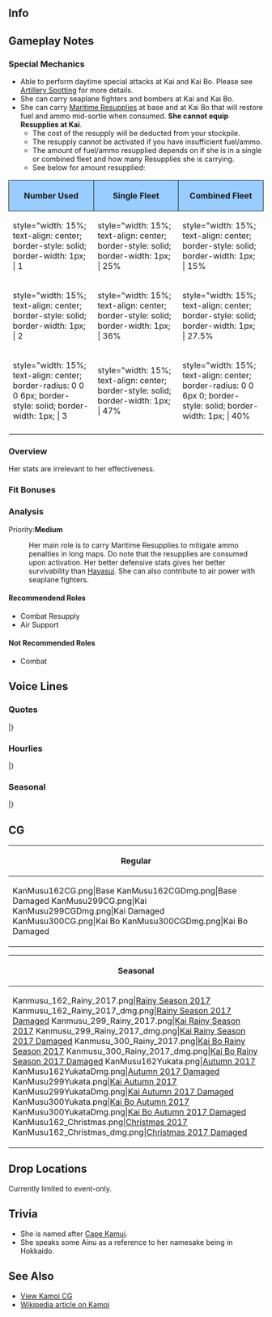 ==Info==
{{KanmusuInfo|ID=162}}
{{KanmusuInfo|ID=299}}
{{KanmusuInfo|ID=300}}

==Gameplay Notes==
===Special Mechanics===
* Able to perform daytime special attacks at Kai and Kai Bo. Please see [[Combat/Artillery_Spotting|Artillery Spotting]] for more details.
* She can carry seaplane fighters and bombers at Kai and Kai Bo.
* She can carry [[Maritime Resupply|Maritime Resupplies]] at base and at Kai Bo that will restore fuel and ammo mid-sortie when consumed. '''She cannot equip Resupplies at Kai'''.
** The cost of the resupply will be deducted from your stockpile.
** The resupply cannot be activated if you have insufficient fuel/ammo.
** The amount of fuel/ammo resupplied depends on if she is in a single or combined fleet and how many Resupplies she is carrying.
** See below for amount resupplied:
{| class="mw-collapsible" style="width: 45%;"
!style="width: 15%; text-align: center; border-radius: 6px 0 0 0; border-style: solid; border-width: 1px; background-color:#99CCFF" | '''Number Used'''
!style="width: 15%; text-align: center; border-style: solid; border-width: 1px; background-color:#99CCFF" | '''Single Fleet'''
!style="width: 15%; text-align: center; border-radius: 0 6px 0 0; border-style: solid; border-width: 1px; background-color:#99CCFF" | '''Combined Fleet'''
|-
|style="width: 15%; text-align: center; border-style: solid; border-width: 1px; | 1
|style="width: 15%; text-align: center; border-style: solid; border-width: 1px; | 25%
|style="width: 15%; text-align: center; border-style: solid; border-width: 1px; | 15%
|-
|style="width: 15%; text-align: center; border-style: solid; border-width: 1px; | 2
|style="width: 15%; text-align: center; border-style: solid; border-width: 1px; | 36%
|style="width: 15%; text-align: center; border-style: solid; border-width: 1px; | 27.5%
|-
|style="width: 15%; text-align: center; border-radius: 0 0 0 6px; border-style: solid; border-width: 1px; | 3
|style="width: 15%; text-align: center; border-style: solid; border-width: 1px; | 47%
|style="width: 15%; text-align: center; border-radius: 0 0 6px 0; border-style: solid; border-width: 1px; | 40%
|-
|}

===Overview===
Her stats are irrelevant to her effectiveness.

===Fit Bonuses===
{{:{{BASEPAGENAME}}/Equipment Bonuses}}

===Analysis===
Priority:'''Medium'''

: Her main role is to carry Maritime Resupplies to mitigate ammo penalties in long maps. Do note that the resupplies are consumed upon activation. Her better defensive stats gives her better survivability than [[Hayasui]]. She can also contribute to air power with seaplane fighters.

====Recommendend Roles====
* Combat Resupply
* Air Support

====Not Recommended Roles====
* Combat

==Voice Lines==
===Quotes===
{{ShipquoteHeader}}
{{ShipquoteKai
| scenario    =Introduction
| origin      =給油艦神威と申します。はい、北海道神威岬由来の名前を頂いています。出来る限りお力ぞいと思います。
| translation =I'm the fleet oiler, Kamoi. Yes, I'm named after Cape Kamoi in Hokkaido. I'll try to do my very best.
| audio       =Kamoi-Introduction.mp3
}}
{{ShipquoteKai
| scenario    =Introduction
| kai        =yes
| origin      =水上機母艦、神威ここに。はい、少し装備は旧式ですが提督とともに出来る限り元利たいと思います。
| translation =Seaplane tender Kamoi, is here. Yes, I'll do my best for your sake even though my equipment is a bit old, Admiral.
| audio       =KamoiKai-Introduction.mp3
}}
{{ShipquoteKai
| scenario    =Introduction
| kai2        =yes
| origin      =改装された神威。給油艦と飛行艇母艦の力を併せ持っています。提督と艦隊の皆さんのために、出来る限りお力ぞいともういます。
| translation =I'm the remodelled Kamoi. I combine the strengths of a fleet oiler and a seaplane tender. I'll use my strength for the sake of you and the fleet, Admiral.
| audio       =KamoiKaiAV-Introduction.mp3
}}
{{ShipquoteKai
| scenario    =Library
| origin      =給油艦として建造された、神威です。米国にうまれ、その後水上機母艦に改装されました。
水上機収容用ハイン式マットおもったより便利でわなったけれど。最終的に飛行艇母艦となり輸送作戦に従事しました。 戦えの前は米艦とともに、女性飛行家の創作を捜索も頑張りました。北海道の神威岬をお名前は頂いた私のことを覚えてくださいね。
| translation =I'm the ship that was built as a fleet oiler, Kamoi. I was born in the US and I was eventually turned into a seaplane tender.<ref>She was built by the [https://en.wikipedia.org/wiki/New_York_Shipbuilding_Corporation New York Shipbuilding Corporation] and converted to a seaplane tender in 1932.</ref>
The Hein-type Seaplane Retrieval Mat wasn't as convenient as I expected.<ref>The [https://forum.axishistory.com//viewtopic.php?f=34&t=201550 Hein Mat Retrieval System] was a mat towed behind the ship that seaplanes would land on to be reeled in.</ref> Eventually I was turned into a flying boat carrier and assigned to transport duties.
Before the war, I assisted US ships in searching for a female aviator.<ref>She helped in the search for Amelia Earhart.</ref> Don't forget that I'm named after Cape Kamoi in Hokkaido.
| audio       =Kamoi-Library.mp3
}}
{{ShipquoteKai
| scenario    =Secretary 1
| origin      =イランカラプテ。
| translation =Hello<ref>Irankarapte is a greeting in the Ainu tongue.</ref>
| audio       =Kamoi-Sec1.mp3
}}
{{ShipquoteKai
| scenario    =Secretary 2
| origin      =提督、神威を呼びですね。ここに。
| translation =You called me, Admiral? I'm here.
| audio       =Kamoi-Sec2.mp3
}}
{{ShipquoteKai
| scenario    =Secretary 3
| origin      =提督どうされましたか？荷物が心配ですか？神威がしっかり運びます。ご安心してくださいませ。え、違う？
| translation =What's wrong, Admiral? Are you worried about the luggage?  Don't worry, I'll help you move it. Eh, that's not it?
| audio       =Kamoi-Sec3.mp3
}}
{{ShipquoteKai
| scenario    =Secretary Idle
| origin      =提督はお忙しそう。あら瑞穂。今日も楽しそうですね？今日は何を持っているの？んん・・・そう。私も今度箱で見ようかしら。あ、あの水上機かわいいですね。いいな・・・
| translation =The Admiral looks busy. Oh, Mizuho. Having a good day today? What are you up to? Hmmm... Is that so. I'm off to look at the boxes. Ah, that seaplane is so cute. That's so nice...
| audio       =Kamoi-SecIdle.mp3
}}
{{ShipquoteKai
| scenario    =Secretary Idle
| kai2        =yes
| origin      =提督はお忙しそう。あら瑞穂。楽しそうですね？今日は何を装備してるの？んん。。。そう。私も今度装備で見ようかしら。あ、この水上機？かわいいでしょう？えへへ〜
| translation =The Admiral looks busy. Oh, Mizuho. Are you having fun? What are you equipped with today? Hmmm... Is that so. I think I'll go look at the equipment. Ah, this seaplane? Cute right? Ehehe~
| audio       =KamoiKai-SecIdle.mp3
}}
{{ShipquoteKai
| scenario    =Secretary (Married)
| origin      =提督、お茶をお持ちしました。新茶の日本茶で、良いですか？　香りの良い紅茶もお持ちできます。はい、了解です。うふふ♪
| translation =I've got some tea for you, Admiral. Is first harvested fresh Japanese tea fine with you? I can make some black tea as well. Yes, roger that. I'll go make some now.
| audio       =Kamoi-SecMarried.mp3
}}
{{ShipquoteKai
| scenario    =Wedding
| origin      =えっと・・・これはここですね？この箱はここ。え、提督なんですか？この小さの箱？大切そうですね。わかりました、しっかり奥の方にしますね？え・・・えええええ！イヤイレイケレ。
| translation =Ummm... this goes here right? And that box goes there. Eh, what is it, Admiral? This little box? It looks really precious. I'll keep it real safe in the back alright? Eh... Eeeeeeeeh! Thank you very much.
| audio       =Kamoi-Wedding.mp3
}}
{{ShipquoteKai
| scenario    =Player's Score
| origin      =資料は神威をお持ちしましょう。お待ちくださいませ。
| translation =I'll get the documents. Please wait here.
| audio       =Kamoi-PlayerScore.mp3
}}
{{ShipquoteKai
| scenario    =Joining The Fleet 
| origin      =給油艦神威抜錨いたします。艦隊、前！
| translation =Fleet oiler, Kamoi, setting sail. Fleet, forwards!
| audio       =Kamoi-JoinFleet.mp3
}}
{{ShipquoteKai
| scenario    =Joining The Fleet
| kai        =yes
| origin      =神威抜錨いたします。神威艦隊、前！出撃です！
| translation =I'm setting sail. Fleet, onward! Sortie!
| audio       =KamoiKai-JoinFleet.mp3
}}
{{ShipquoteKai
| scenario    =Equipment 1
| origin      =いいですね。イヤイレイケレ。
| translation =This is good. Thank you very much.<ref>Iyairaykere is thank you very much in Ainu.</ref> 
| audio       =Kamoi-Equip1.mp3
}}
{{ShipquoteKai
| scenario    =Equipment 2
| origin      =素敵な装備ですね。お預かりします。
| translation =This is a wonderful equipment. I'll take good care of it.
| audio       =Kamoi-Equip2.mp3
}}
{{ShipquoteKai
| scenario    =Equipment 2
| kai        =yes
| origin      =水上機の運用もおまかせください。大切にお預かりします。
| translation =Leave using the seaplanes to me. I'll treat them well.
| audio       =KamoiKai-Equip2.mp3
}}
{{ShipquoteKai
| scenario    =Equipment 2
| kai2        =yes
| origin      =飛行艇の運用しをおまかせください。頑張っています。
| translation =Let me use the flying boats. I'll do my best.
| audio       =KamoiKaiAV-Equip2.mp3
}}
{{ShipquoteKai
| scenario    =Equipment 3
| origin      =お届けしましょう。
| translation =I'll deliver this.
| audio       =Kamoi-Equip3.mp3
}}
{{ShipquoteKai
| scenario    =Supply
| origin      =たしかにいただきました。
| translation =Thank you for the meal indeed.
| audio       =Kamoi-Supply.mp3
}}
{{ShipquoteKai
| scenario    =Docking (Minor)
| origin      =すみません、少し下がります。ごめんなさい。
| translation =Sorry, I'll be retreating for a while. Sorry.
| audio       =Kamoi-DockMinor.mp3
}}
{{ShipquoteKai
| scenario    =Docking (Major)
| origin      =ごめんなさい、提督。しっかりと、しっかりと直して、もっとがんばります。
| translation =Sorry, Admiral. I'll get fixed up properly and keep working hard.
| audio       =Kamoi-DockMajor.mp3
}}
{{ShipquoteKai
| scenario    =Construction
| origin      =新造艦の完成です提督。
| translation =A new ship is complete, Admiral.
| audio       =Kamoi-Construction.mp3
}}
{{ShipquoteKai
| scenario    =Return From Sortie
| origin      =艦隊無事換えて来れました。皆さんお疲れ様。ふうう〜
| translation =The fleet has returned safely. Thanks for your hard work everyone. *whew*~
| audio       =Kamoi-SortieReturn.mp3
}}
{{ShipquoteKai
| scenario    =Starting A Sortie
| origin      =皆さん準備はいいですか？艦隊、抜錨。用件、前進、微速、いきましょう。
| translation =Are you ready everyone? Fleet, weigh anchor. Let's go, advance slow speed.
| audio       =Kamoi-Sortie.mp3
}}
{{ShipquoteKai
| scenario    =Starting A Battle 
| origin      =え、て、敵艦隊？仕方ありません。艦隊、砲撃良いお願いいたします。
| translation =Eh, th-the enemy fleet? Can't be helped. Fleet, please prepare for battle.
| audio       =Kamoi-BattleStart.mp3
}}
{{ShipquoteKai
| scenario    =Starting A Battle
| kai        =yes
| origin      =敵艦隊ですか。仕方ありません。艦隊、合戦良い！皆さん準備お願いします。
| translation =The enemy fleet huh. Can't be helped. Fleet, prepare for battle! Please get ready everyone.
| audio       =KamoiKai-BattleStart.mp3
}}
{{ShipquoteKai
| scenario    =Attack
| origin      =撃ち方始めてください。
| translation =Please open fire.
| audio       =Kamoi-Attack.mp3
}}
{{ShipquoteKai
| scenario    =Attack
| kai        =yes
| origin      =攻撃しましょう。始めてください。
| translation =We need to attack. Please get started.
| audio       =KamoiKai-Attack.mp3
}}
{{ShipquoteKai
| scenario    =Air Battle/Night Battle Attack
| origin      =降り懸かる火の粉は払うまでしかたありません。
| translation =It is expected that you protect yourself from all dangers.<ref>"降り懸かる火の粉は払わねばならぬ" is an idiom meaning "protect yourself from all possible dangers".</ref>
| audio       =Kamoi-NightAttack.mp3
}}
{{ShipquoteKai
| scenario    =Night Battle
| origin      =深追いはあんまり得意では、でも仕方ありません。艦隊増速、追撃します。
| translation =We shouldn't chase them too far but it can't be helped. Fleet, increase speed and commence pursuit.
| audio       =Kamoi-NightBattle.mp3
}}
{{ShipquoteKai
| scenario    =MVP
| origin      =私のあげた戦果が？そんなことが・・・そうなんですね。出来る限りのことをなしで良かったです。提督、ありがと。
| translation =My battle results? Is that so... That's right. I'm glad I was doing as much as I could. Thank you, Admiral.
| audio       =Kamoi-MVP.mp3
}}
{{ShipquoteKai
| scenario    =Minor Damage 1
| origin      =ああああ！つ・・・積荷は大丈夫？
| translation =Aaaah! Is... is the cargo alright?
| audio       =Kamoi-MinorDamage1.mp3
}}
{{ShipquoteKai
| scenario    =Minor Damage 2
| origin      =ああああ！に、逃げられない！もう！
| translation =Aaaaah! I... can't escape! Jeez!
| audio       =Kamoi-MinorDamage2.mp3
}}
{{ShipquoteKai
| scenario    =Major Damage
| origin      =ひやあああ！み・・・水が・・・浸水を塞いで、なんとか持ち堪えて！
| translation =Hyaaa! The water... it's. Stop the flood, please hold on!
| audio       =Kamoi-MajorDamage.mp3
}}
{{ShipquoteKai
| scenario    =Sunk
| origin      =提督、お預かりした荷物・・・お届けて出来なくて、ごめんなさい・・・さようなら・・・
| translation =I'm sorry I wasn't able to deliver your luggage, Admiral... Goodbye...
| audio       =Kamoi-Sinking.mp3
}}
|}<references/>

{{clear}}

===Hourlies===
{{ShipquoteHeader | type = hourly}}
{{ShipquoteKai
| scenario    =00:00
| origin      =提督、午前０時となりました。本日は、この神威が、秘書艦を努めさせていだたきます。構いませんか？
| translation =It's now 12am, Admiral. I'll be working hard as your secretary ship today. Would you mind?
| audio       =KamoiKaiAV-0000.mp3
}}
{{ShipquoteKai
| scenario    =01:00
| origin      =マルヒトマルマルとなりました。提督、お茶をお淹れしますね。香り高い紅茶、お持ちしますね。
| translation =It's now 0100. Admiral, I'll bring you some tea alright? A very fragrant black tea is fine right?
| audio       =KamoiKaiAV-0100.mp3
}}
{{ShipquoteKai
| scenario    =02:00
| origin      =マルフタマルマルとなりました。提督、この時間は鎮守府も静まり返っていますね…静かです。
| translation =It's now 0200. The naval base gets really quiet at this time, Admiral. It's so quiet.
| audio       =KamoiKaiAV-0200.mp3
}}
{{ShipquoteKai
| scenario    =03:00
| origin      =マルサンマルマルとなりました。提督、少しお休みになって下さい。一時間したら起こせばいいですか？　了解です。ご安心下さい。
| translation =It's now 0300. Please rest a little, Admiral. Should I wake you in an hour? Affirmative. Please don't worry.
| audio       =KamoiKaiAV-0300.mp3
}}
{{ShipquoteKai
| scenario    =04:00
| origin      =マルヨンマルマル。提督ー、起きてー。起きて下さい。提督…って、ああっ？！　や、やだぁ。
| translation =0400. Wake up, Admiral~. Please wake up. Admiral. Ad... Ah, no.
| audio       =KamoiKaiAV-0400.mp3
}}
{{ShipquoteKai
| scenario    =05:00
| origin      =マルゴーマルマルとなりました。提督、寝ぼけていたんですね。神威びっくりしてしまいました。いえ、大丈夫です。ご心配なく。もうすぐ朝です。
| translation =It's now 0500. Are you still sleepy, Admiral? I was really surprised. No, I'm fine. Don't worry. It's almost morning.
| audio       =KamoiKaiAV-0500.mp3
}}
{{ShipquoteKai
| scenario    =06:00
| origin      =マルロクマルマルとなりました。提督、艦隊に総員起しをかけますね。ふぅぅ…皆さん、朝です！　総員起こし！　朝でーすっ！！
| translation =It's now 0600. I'll go assemble the fleet alright, Admiral? *deep breath*... It's morning everyone! All hands, assemble! It's morning!
| audio       =KamoiKaiAV-0600.mp3
}}
{{ShipquoteKai
| scenario    =07:00
| origin      =マルナナマルマルとなりました。提督、ご朝食を準備致しました。簡単なものですみません。ワカメのお味噌汁とアジの開き、ご飯は大盛りです♪
| translation =It's now 0700. Breakfast is ready, Admiral. I apologise for it being so simple. Miso soup with seaweed and dried horse mackerel, and a huge serving of rice.
| audio       =KamoiKaiAV-0700.mp3
}}
{{ShipquoteKai
| scenario    =08:00
| origin      =マルハチマルマルとなりました。洗い物を片付けて、本日の予定を確認しますね。お待ち下さい。
| translation =It's now 0800. Let's check today's schedule after I finish cleaning up alright? Please wait.
| audio       =KamoiKaiAV-0800.mp3
}}
{{ShipquoteKai
| scenario    =09:00
| origin      =マルキューマルマルとなりました。提督、まずは遠征艦隊の確認をなさいますか？　演習が先かしら？
| translation =It's now 0900. Will you review the expedition fleets first, Admiral? Or will we be doing exercises first?
| audio       =KamoiKaiAV-0900.mp3
}}
{{ShipquoteKai
| scenario    =10:00
| origin      =ヒトマルマ…あら、時雨さん。お疲れ様です。元気そうですね。ええ、私もほら、こんなに♪
| translation =1000. Oh, Shigure-san. Thanks for your hard work. You look great. Eh, I am too; look!
| audio       =KamoiKaiAV-1000.mp3
}}
{{ShipquoteKai
| scenario    =11:00
| origin      =ヒトヒトマルマルとなりました。あの船団ですか？　私は途中で空襲で…沈みはしなかったのですが、進んだ船団のその先は…ごめん、なさい…
| translation =It's now 1100. That convoy? Even though I avoided sinking during that air raid partway... I had to keep going... Sorry...<ref>When she was part of the [https://ja.wikipedia.org/wiki/%E3%83%9287%E8%88%B9%E5%9B%A3 HI-87 convoy], she was caught up in an air raid in Hong Kong that did a lot of damage to the convoy.</ref>
| audio       =KamoiKaiAV-1100.mp3
}}
{{ShipquoteKai
| scenario    =12:00
| origin      =ヒトフタマルマルとなりました。え、間宮さんですか？！　嬉しいです♪　是非！　楽しみ～♪
| translation =It's now 1200. Eh, we're going to Mamiya's? I'm happy. I'm looking forward to it!
| audio       =KamoiKaiAV-1200.mp3
}}
{{ShipquoteKai
| scenario    =13:00
| origin      =ヒトサンマルマルとなりました。間宮さんのお食事とっても美味しいかったです。提督、ごちそうさまでした。ありがとございます。
| translation =It's now 1300. Mamiya's food was really delicious. Thanks for the meal, Admiral. Thank you.
| audio       =KamoiKaiAV-1300.mp3
}}
{{ShipquoteKai
| scenario    =14:00
| origin      =ヒトヨンマル。。。あ、御蔵さん！お疲れ様です！そうですね、またぜひご一緒に。はい。
| translation =140... Ah, Mikura-san! Thanks for your hard work! That's right, let's work together again one day. Yes.<ref>Referring to the escort [https://ja.wikipedia.org/wiki/%E5%BE%A1%E8%94%B5_(%E6%B5%B7%E9%98%B2%E8%89%A6) Mikura] that was part of the Hi-87 convoy with Kamoi.</ref>
| audio       =KamoiKaiAV-1400.mp3
}}
{{ShipquoteKai
| scenario    =15:00
| origin      =ヒトゴーマルマルとなりました。提督、お茶をお持ちしましょう。この時間は、日本茶に致します？　美味しい和菓子が有るんです。ご用意しますね。
| translation =It's now 1500. Would you like some tea, Admiral? How about some Japanese tea this time? I have some delicious Japanese sweets too. Please enjoy.
| audio       =KamoiKaiAV-1500.mp3
}}
{{ShipquoteKai
| scenario    =16:00
| origin      =ヒトロクマルマル。磯風さん、浜風さん、お疲れ様です。はい、そうですね、神威も頑張ります♪
| translation =1600. Isokaze-san, Hamakaze-san, thanks for your hard work. Yes, that's right. I'm doing my best too.<ref>Both of them were also part of the Hi-87 convoy.</ref>
| audio       =KamoiKaiAV-1600.mp3
}}
{{ShipquoteKai
| scenario    =17:00
| origin      =ヒトナナマルマルとなりました。提督、見て。夕日があんなに綺麗。素敵です、この時間。
| translation =It's now 1700. Admiral, look, the setting sun is so beautiful. This time is so wonderful.
| audio       =KamoiKaiAV-1700.mp3
}}
{{ShipquoteKai
| scenario    =18:00
| origin      =ヒトハチマルマルとなりました。今日のお夕食、神威が用意しますね。簡単なものですみません。
| translation =It's now 1800. Shall I make today's dinner? Sorry if it's a bit simple.
| audio       =KamoiKaiAV-1800.mp3
}}
{{ShipquoteKai
| scenario    =19:00
| origin      =ヒトキューマルマル。お夕食の時間です。今日はカツレツにしてみました。お口に合いますか？
| translation =1900. It's dinnertime. Today I made cutlet. Is it to your liking?<ref>Usually refers to deep fried breaded cutlet.</ref>
| audio       =KamoiKaiAV-1900.mp3
}}
{{ShipquoteKai
| scenario    =20:00
| origin      =フタマルマルマルとなりました。提督、ご飯のお替わりは如何ですか？　たくさん食べてくださいね。
| translation =It's now 2000. Would you like a second helping, Admiral? Please eat lots.
| audio       =KamoiKaiAV-2000.mp3
}}
{{ShipquoteKai
| scenario    =21:00
| origin      =フタヒトマルマルとなりました。あら、水雷戦隊が…きっと夜間演習ですね。熱心ですね。
| translation =It's now 2100. Look, the torpedo squadron is... They must be on a night exercise. How enthusiastic.
| audio       =KamoiKaiAV-2100.mp3
}}
{{ShipquoteKai
| scenario    =22:00
| origin      =フタフタマルマルとなりました。提督、この時間になると、流石に少し静かになってきますね。ふぅ…
| translation =It's now 2200. As expected, it's gets a bit quiet around this time, Admiral. *sigh*~
| audio       =KamoiKaiAV-2200.mp3
}}
{{ShipquoteKai
| scenario    =23:00
| origin      =フタサンマルマルとなりました。提督、本日も大変お疲れ様でした。明日も頑張って参りましょう！
| translation =It's now 2300. Thank you so very much for your hard work today, Admiral. Let's do our very best tomorrow too.
| audio       =KamoiKaiAV-2300.mp3
}}
|}<references/>

{{clear}}

===Seasonal===
{{SeasonalHeaderOld}}
{{SeasonalQuote
|scenario = [[Seasonal/Rainy_Season_2017|Rainy Season 2017]]
|origin = 提督、お出かけになるなら傘をお持ちください。この季節どうしても雨が多いですから。はい！
|translation =	Please take an umbrella when you go out, Admiral. There’s a lot of rain during this season. Here!
|audio = Kamoi_Rainy_Season_Sec1_2017.mp3
|notes = 
}}
{{SeasonalQuote
|scenario = [[Seasonal/Autumn_2017|Autumn 2017]]
|origin = 浜風さん、それは？烏賊の姿焼き？美味しいそう。一口いいの？ほんと？あ、ああんー、美味しいぃ！
|translation =	What’s that, Hamakaze-san? Grilled squid? It looks delicious. Can I have a bite? Really? A-aaaah, it’s delicious!
|audio = Kamoi_Autumn_2017_Sec1.mp3
|notes = 
}}
{{SeasonalQuote
|scenario = [[Seasonal/Saury_2017|Saury Festival 2017]]
|origin = 秋刀魚漁の支援ですね？神威にお任せください。こう見えて、捜索任務では経験豊富です。はい！
|translation =	Saury fishing support? Just leave it to me. I might not look like it, but I’m very experienced in search missions. Yes!
|audio = Kamoi_Sec1_Saury_2017.mp3
|notes = 
}}
{{SeasonalQuote
|scenario = [[Seasonal/Late_Autumn_2017|Late Autumn 2017]]
|origin = 提督、どうしました？寒いですか？了解です。体、暖めましょう。いいお茶が入ったんです！
|translation =	What’s wrong, Admiral? Are you cold? Roger. I’ll warm you up. I’ll bring you some good tea!
|audio = Kamoi_Late_Autumn_2017_Sec1.mp3
|notes = 
}}
{{SeasonalQuote
|scenario = [[Seasonal/Christmas_2017|Christmas 2017]]
|origin = 私も、今日はえぞしかのグリル、作ってみたんです。提督、どうでしょうか？…そう？よかった！
|translation =	I tried making some grilled Yezo deer today. How is it, Admiral? …Really? Great!
|audio = Kamoi_Christmas_Sec1.mp3
|notes = 
}}
{{SeasonalQuote
|scenario = [[Seasonal/End_of_Year_2017|End of Year 2017]]
|origin = 鎮守府の年末大掃除、大変ですね。瑞穂さん、私も頑張ります。年越し蕎麦も用意しなきゃ！
|translation =	The Naval Base’s Year End Spring Clean is hard work. I’ll do my best too, Mizuho. I need to get the New Year’s soba ready too!
|audio = Kamoi_Year_End_2017_Sec1.mp3
|notes = 
}}
{{SeasonalQuote
|scenario = [[Seasonal/New_Year_2018|New Year 2018]]
|origin = 提督、新年、明けましておめでとうございます。本年も、神威をどうぞ、ご指導をいただけるは幸いです。
|translation =	Happy New Year, Admiral. I would be pleased with your continued guidance this year too.
|audio = Kamoi_New_Years_2018_Sec1.mp3
|notes = 
}}
{{SeasonalQuote
|scenario = [[Seasonal/Setsubun_2018|Setsubun 2018]]
|origin = 節分ですね。提督、今年の鬼役は、この神威が務めましょうか？えぇやめたほうがいいですか？
|translation =	It’s Setsubun. Shall I play the Oni this year, Admiral? Eh, it’s better if I reconsider?
|audio = Kamoi_Setsubun_2018_Sec1.mp3
|notes = 
}}
{{SeasonalQuote
|scenario = [[Seasonal/Valentine%27s_Day_2018|Valentine’s Day 2018]]
|origin = あの、一応、これを…その…ホワイトチョコレットで作りました。白い…あの、美味しいです、から。
|translation =	Ummm, I tried… uhmm… making some white chocolate this time. It’s white… Umm, it’s delicious.
|audio = Kamoi_Valentines_2018_Sec_1.mp3
|notes = 
}}
{{SeasonalQuote
|scenario = [[Seasonal/White_Day_2018|White Day 2018]]
|origin = 提督、こちらは？先日のお返しですか？あ、ありがとうございます！嬉しいです！
|translation =	What’s this, Admiral? A return gift for the other day? Th-thank you very much! I’m happy!
|audio = Kamoi_White_Day_2018_Sec1.mp3
|notes = 
}}
{{SeasonalQuote
|scenario = [[Seasonal/Coming_of_Spring_2018|Coming of Spring 2018]]
|origin = いい季節になりました。お花見もいいですね。神威も、お料理頑張ってみます。時雨さん、手伝って。
|translation =	A  pleasant season has arrived. Cherry blossom viewing is nice too. I’ll do my best with the cooking. Come help me, Shigure.
|audio = Kamoi_Spring_2018_Sec1.mp3
|notes = 
}}
{{SeasonalQuote
|scenario = [[Seasonal/Fifth_Anniversary|5th Anniversary]]
|origin = 提督、おめでとうございます！艦隊は、五周年を迎えたとなりました。神威、お祝い申し上げます。
|translation =	Congratulations, Admiral! The fleet is celebrating it’s 5th Anniversary. I congratulate you.
|audio = Kamoi_5th_Anniversary_Sec1.mp3
|notes = 
}}
{{SeasonalQuote
|scenario = [[Seasonal/Summer_2018|Summer 2018]]
|origin = 水着ですか？神威はあんまりそういったものは…えぇ、瑞穂さんも？ん、考えてみます。
|translation =	A swimsuit? I don't really like things like that... Eh, Mizuho is? Mmm, I'll think about it.
|audio = Kamoi_Summer_2018_Sec1.mp3
|notes = 
}}
{{SeasonalQuote
|scenario = [[Seasonal/Seventh_Anniversary|7th Anniversary 2020]]
|origin = 提督、おめでとうございます！艦隊はついに、七周年を迎えることとなりました。神威もお祝い申し上げます。
|translation =	Admiral, congratulations! The fleet has finally reached it's 7th Anniversary. I'd like to celebrate with you too.
|audio = Kamoi_7th_Anniversary_Secretary_2.mp3
|notes = Secretary 2
}}
{{SeasonalQuote
|scenario = [[Seasonal/Eighth_Anniversary|8th Anniversary]]
|origin = 提督、おめでとうございます。艦隊は、ついに、八周年を迎えました。神威も本当に嬉しいです。はい。
|translation =	Admiral, congratulations. The fleet is celebrating its 8th Anniversary. I'm really happy about this too. I am.
|audio = Kamoi_8th Anniversary_Secretary_1.mp3
|notes = 
}}
|}<references/>

{{clear}}

==CG==
{| class="mw-collapsible mw-collapsed wikitable" style="width: 100%;"
!Regular
|-
|<gallery>
KanMusu162CG.png|Base
KanMusu162CGDmg.png|Base Damaged
KanMusu299CG.png|Kai
KanMusu299CGDmg.png|Kai Damaged
KanMusu300CG.png|Kai Bo
KanMusu300CGDmg.png|Kai Bo Damaged
</gallery>
|}

{| class="mw-collapsible mw-collapsed wikitable" style="width: 100%;"
!Seasonal
|-
|<gallery>
Kanmusu_162_Rainy_2017.png|[[Seasonal/Rainy_Season_2017|Rainy Season 2017]]
Kanmusu_162_Rainy_2017_dmg.png|[[Seasonal/Rainy_Season_2017|Rainy Season 2017 Damaged]]
Kanmusu_299_Rainy_2017.png|[[Seasonal/Rainy_Season_2017|Kai Rainy Season 2017]]
Kanmusu_299_Rainy_2017_dmg.png|[[Seasonal/Rainy_Season_2017|Kai Rainy Season 2017 Damaged]]
Kanmusu_300_Rainy_2017.png|[[Seasonal/Rainy_Season_2017|Kai Bo Rainy Season 2017]]
Kanmusu_300_Rainy_2017_dmg.png|[[Seasonal/Rainy_Season_2017|Kai Bo Rainy Season 2017 Damaged]]
KanMusu162Yukata.png|[[Seasonal/Autumn_2017|Autumn 2017]]
KanMusu162YukataDmg.png|[[Seasonal/Autumn_2017|Autumn 2017 Damaged]]
KanMusu299Yukata.png|[[Seasonal/Autumn_2017|Kai Autumn 2017]]
KanMusu299YukataDmg.png|[[Seasonal/Autumn_2017|Kai Autumn 2017 Damaged]]
KanMusu300Yukata.png|[[Seasonal/Autumn_2017|Kai Bo Autumn 2017]]
KanMusu300YukataDmg.png|[[Seasonal/Autumn_2017|Kai Bo Autumn 2017 Damaged]]
KanMusu162_Christmas.png|[[Seasonal/Christmas_2017|Christmas 2017]]
KanMusu162_Christmas_dmg.png|[[Seasonal/Late_Autumn_2017|Christmas 2017 Damaged]]
</gallery>
|}

== Drop Locations ==
Currently limited to event-only.

==Trivia==
* She is named after [https://en.wikipedia.org/wiki/Cape_Kamui Cape Kamui].
* She speaks some Ainu as a reference to her namesake being in Hokkaido.

==See Also==
*[[Kamoi/Gallery|View Kamoi CG]]
*[[wikipedia:Japanese seaplane tender Kamoi|Wikipedia article on Kamoi]]
{{Shiplist}}